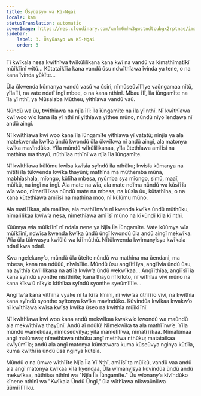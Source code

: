 ```yaml
---
title: Ũsyũasyo wa Kĩ-Ngai
locale: kam
statusTranslation: automatic
coverImage: https://res.cloudinary.com/xmfm6mhw3gwctndtcubgx2rptnae/image/upload/v1740468922/small_cover_tratado_de_psicologia_revolucionaria_a4c0dca4e0.webp
sidebar:
    label: 3. Ũsyũasyo wa Kĩ-Ngai
    order: 3
---
```

Ti kwĩkala nesa kwĩthĩwa twĩkũlilikana kana kwĩ na vandũ va kĩmathĩmatĩkĩ mũĩkĩĩnĩ witũ... Kũtataĩkĩĩa kana vandũ ũsu ndwĩthĩawa ĩvinda ya tene, o na kana ĩvinda yũkĩte...

Ũla ũkwenda kũmanya vandũ vasũ va ũsiri, nĩmũseũvĩlĩlye vaũngamaa nĩtũ, yĩla ĩĩ, na vate ndatĩ ĩngĩ mbee, o na kana nthĩnĩ. Mbau ĩlĩ, ĩla ĩũngamĩte na ĩla yĩ nthĩ, ya Mũsalaba Mũtheu, yĩthĩawa vandũ vaũ.

Nũndũ wa ũu, twĩthiawa na njĩa ĩlĩ: Ĩla ĩũngamĩte na ĩla yĩ nthĩ. Nĩ kwĩthĩawa kwĩ woo w’o kana ĩla yĩ nthĩ nĩ yĩthĩawa yĩthee mũno, nũndũ nĩyo ĩendawa nĩ andũ aingĩ.

Nĩ kwĩthĩawa kwĩ woo kana ĩla ĩũngamĩte yĩthĩawa yĩ vatatũ; nĩnjĩa ya ala matekwenda kwĩka ũndũ kwondũ ũla ũkwĩkwa nĩ andũ aingĩ, ala matonya kwĩka mavĩndũko. Yĩla mũndũ wĩkũlilikanaa, yĩla ũtethĩawa amĩĩsĩ na mathĩna ma thayũ, nũthiĩaa nthĩnĩ wa njĩa ĩla ĩũngamĩte.

Nĩ kwĩthĩawa kũlũmu kwĩsa kwĩsĩa syĩndũ ila nthũku; kwĩsĩa kũmanya na mĩtĩtĩ ĩla tũkwenda kwĩka thayũnĩ; mathĩna ma mũthemba mũna, mabhĩashala, mĩongo, kũlĩha mbesa, nyũmba sya mĩongo, simũ, maaĩ, mũĩkũ, na ĩngĩ na ĩngĩ. Ala mate na wĩa, ala mate ndĩma nũndũ wa kũsĩĩĩa wĩa woo, nĩmatĩĩĩkaa nũndũ mate na mbesa, na kũsĩa ũu, kũtathĩna, o na kana kũtethĩawa amĩĩsĩ na mathĩna moo, nĩ kũlũmu mũno.

Ala matĩĩĩkaa, ala malĩlaa, ala mathĩĩnw’e nĩ kwenda kwĩka ũndũ mũthũku, nĩmalĩlĩkaa kwĩw’a nesa, nĩmethĩawa amĩĩsĩ mũno na kĩkũndĩ kĩla kĩ nthĩ.

Kũũmya wĩa mũĩkĩĩnĩ nĩ ndaĩa nene ya Njĩa Ĩla Ĩũngamĩte. Vate kũũmya wĩa mũĩkĩĩnĩ, ndwĩsa kwenda kwĩka ũndũ ũngĩ kwondũ ũla andũ aingĩ mekwĩka. Wĩa ũla tũkwasya kwĩũlũ wa kĩĩmũthũ. Nĩtũkwenda kwĩmanyĩsya kwĩkala ndatĩ kwa ndatĩ.

Kwa ngelekany’o, mũndũ ũla ũteĩte nũndũ wa mathĩna ma ũendani, ma mbesa, kana ma ndũũũ, nĩwĩsĩĩie. Mũndũ ũsu angĩĩtĩĩya, angĩĩvĩa ũndũ ũsu, na ayĩthĩa kwĩlilikana na atĩĩa kwĩw’a ũndũ wekwĩkaa... Angĩĩthĩaa, angĩĩsĩĩĩa kana syĩndũ syonthe nĩsĩthiĩte; kana thayũ nĩ kĩloto, nĩ wĩthĩaa vĩvĩ mũno na kana kĩkw’ũ nĩky’o kĩthiĩaa syĩndũ syonthe syeũmĩlĩle...

Angĩĩw’a kana vĩthĩna vyake nĩ ta kĩĩa kĩnini, nĩ wĩw’aa ũthĩĩĩo vĩvĩ, na kwĩthĩa kana syĩndũ syonthe syĩtonya kwĩka mavĩndũko. Kũvindũa kwĩkaa kwakw’o nĩ kwĩthĩawa kwĩsa kwĩsa kwĩka ũseo na kwĩthĩa mũĩkĩĩnĩ.

Nĩ kwĩthĩawa kwĩ woo kana andũ mekwĩkaa kwakw’o kwondũ wa maũndũ ala mekwĩthĩwa thayũnĩ. Andũ aĩ ndũlũ! Nĩmekwĩka ta ala mathĩĩnw’e. Yĩla mũndũ wamekũaa, nĩmũseũvĩlya; yĩla mamelĩlĩwa, nĩmatĩĩĩkaa. Nĩmalũmaa angĩ malũmwa; nĩmethĩawa nthũku angĩ methĩwa nthũku; matataĩkaa kwĩyũmĩĩa; andũ ala angĩ matonya kũmatwara kuma kũseũvya nginya kũtĩĩa, kuma kwĩthĩĩa ũndũ ũsa nginya kũteĩa.

Mũndũ o na ũmwe wĩthĩĩte Njĩa Ĩla Yĩ Nthĩ, amĩĩsĩ ta mũĩkũ, vandũ vaa andũ ala angĩ matonya kwĩkaa kĩla kyendaa. Ũla wĩmanyĩsya kũvindũa ũndũ andũ mekwĩkaa, nũthiĩaa nthĩnĩ wa "Njĩa Ĩla Ĩũngamĩte." Ũu wĩonany’a kĩvĩndũko kĩnene nthĩnĩ wa "Kwĩkala Ũndũ Ũngĩ," ũla wĩthĩawa nĩkwaũnĩlwa ũũmĩĩlĩlĩku.

